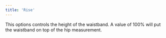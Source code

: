 ```yaml
---
title: 'Rise'
---
```


This options controls the height of the waistband. A value of 100% will put the waistband on top of the hip measurement.
